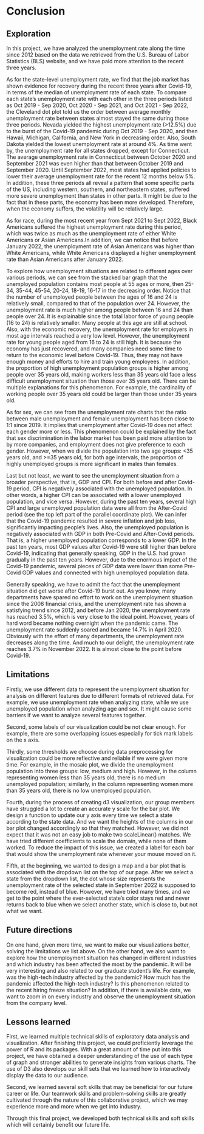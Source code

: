 # Conclusion

## Exploration
In this project, we have analyzed the unemployment rate along the time since 2012 based on the data we retrieved from the U.S. Bureau of Labor Statistics (BLS) website, and we have paid more attention to the recent three years. 

As for the state-level unemployment rate, we find that the job market has shown evidence for recovery during the recent three years after Covid-19, in terms of the median of unemployment rate of each state. To compare each state’s unemployment rate with each other in the three periods listed as Oct 2019 - Sep 2020, Oct 2020 - Sep 2021, and Oct 2021 - Sep 2022, the Cleveland dot plot told us the order between average monthly unemployment rate between states almost stayed the same during those three periods. Nevada yielded the highest unemployment rate (>12.5%) due to the burst of the Covid-19 pandemic during Oct 2019 - Sep 2020, and then Hawaii, Michigan, California, and New York in decreasing order. Also, South Dakota yielded the lowest unemployment rate at around 4%. As time went by, the unemployment rate for all states dropped, except for Connecticut. The average unemployment rate in Connecticut between October 2020 and September 2021 was even higher than that between October 2019 and September 2020. Until September 2022, most states had applied policies to lower their average unemployment rate for the recent 12 months below 5%. In addition, these three periods all reveal a pattern that some specific parts of the US, including western, southern, and northeastern states, suffered more severe unemployment than states in other parts. It might be due to the fact that in these parts, the economy has been more developed. Therefore, when the economy suffers, the volatility will be relatively large. 

As for race, during the most recent year from Sept 2021 to Sept 2022, Black Americans suffered the highest unemployment rate during this period, which was twice as much as the unemployment rate of either White Americans or Asian Americans.In addition, we can notice that before January 2022, the unemployment rate of Asian Americans was higher than White Americans, while White Americans displayed a higher unemployment rate than Asian Americans after January 2022. 

To explore how unemployment situations are related to different ages over various periods, we can see from the stacked bar graph that the unemployed population contains most people at 55 ages or more, then 25-34, 35-44, 45-54, 20-24, 18-19, 16-17 in the decreasing order. Notice that the number of unemployed people between the ages of 16 and 24 is relatively small, compared to that of the population over 24. However, the unemployment rate is much higher among people between 16 and 24 than people over 24. It is explainable since the total labor force of young people (16 to 24) is relatively smaller. Many people at this age are still at school. Also, with the economic recovery, the unemployment rate for employers in most age intervals reached a very low level. However, the unemployment rate for young people aged from 16 to 24 is still high. It is because the economy has just recovered, and many companies need some time to return to the economic level before Covid-19. Thus, they may not have enough money and efforts to hire and train young employees. In addition, the proportion of high unemployment population groups is higher among people over 35 years old, making workers less than 35 years old face a less difficult unemployment situation than those over 35 years old. There can be multiple explanations for this phenomenon. For example, the cardinality of working people over 35 years old could be larger than those under 35 years old.

As for sex, we can see from the unemployment rate charts that the ratio between male unemployment and female unemployment has been close to 1:1 since 2019. It implies that unemployment after Covid-19 does not affect each gender more or less. This phenomenon could be explained by the fact that sex discrimination in the labor market has been paid more attention to by more companies, and employment does not give preference to each gender. However, when we divide the population into two age groups: <35 years old, and >=35 years old, for both age intervals, the proportion of highly unemployed groups is more significant in males than females. 

Last but not least, we want to see the unemployment situation from a broader perspective, that is, GDP and CPI. For both before and after Covid-19 period, CPI is negatively associated with the unemployed population. In other words, a higher CPI can be associated with a lower unemployed population, and vice versa. However, during the past ten years, several high CPI and large unemployed population data were all from the After-Covid period (see the top left part of the parallel coordinate plot). We can infer that the Covid-19 pandemic resulted in severe inflation and job loss, significantly impacting people’s lives. Also, the unemployed population is negatively associated with GDP in both Pre-Covid and After-Covid periods. That is, a higher unemployed population corresponds to a lower GDP. In the past ten years, most GDP values after Covid-19 were still higher than before Covid-19, indicating that generally speaking, GDP in the U.S. had grown gradually in the past ten years. However, due to the enormous impact of the Covid-19 pandemic, several pieces of GDP data were lower than some Pre-Covid GDP values and connected with high unemployed population data.

Generally speaking, we have to admit the fact that the unemployment situation did get worse after Covid-19 burst out. As you know, many departments have spared no effort to work on the unemployment situation since the 2008 financial crisis, and the unemployment rate has shown a satisfying trend since 2012, and before Jan 2020, the unemployment rate has reached 3.5%, which is very close to the ideal point. However, years of hard word became nothing overnight when the pandemic came. The unemployment rate suddenly soared and became 14.7% in April 2020. Obviously with the effort of many departments, the unemployment rate decreases along the time. And much to our delight, the unemployment rate reaches 3.7% in November 2022. It is almost close to the point before Covid-19. 

## Limitations

Firstly, we use different data to represent the unemployment situation for analysis on different features due to different formats of retrieved data. For example, we use unemployment rate when analyzing state,  while we use unemployed population when analyzing age and sex. It might cause some barriers if we want to analyze several features together. 

Second, some labels of our visualization could be not clear enough. For example, there are some overlapping issues especially for tick mark labels on the x axis. 

Thirdly, some thresholds we choose during data preprocessing for visualization could be more reflective and reliable if we were given more time. For example, in the mosaic plot, we divide the unemployment population into three groups: low, medium and high. However, in the column representing women less than 35 years old, there is no medium unemployed population; similarly, in the column representing women more than 35 years old, there is no low unemployed population. 

Fourth, during the process of creating d3 visualization, our group members have struggled a lot to create an accurate y scale for the bar plot. We design a function to update our y axis every time we select a state according to the state data. And we want the heights of the columns in our bar plot changed accordingly so that they matched. However, we did not expect that it was not an easy job to make two scaleLinear() matches. We have tried different coefficients to scale the domain, while none of them worked. To reduce the impact of this issue, we created a label for each bar that would show the unemployment rate whenever your mouse moved on it. 

Fifth, at the beginning, we wanted to design a map and a bar plot that is associated with the dropdown list on the top of our page. After we select a state from the dropdown list, the dot whose size represents the unemployment rate of the selected state in September 2022 is supposed to become red, instead of blue. However, we have tried many times, and we get to the point where the ever-selected state’s color stays red and never returns back to blue when we select another state, which is close to, but not what we want. 

## Future directions

On one hand, given more time, we want to make our visualizations better, solving the limitations we list above. On the other hand, we also want to explore how the unemployment situation has changed in different industries and which industry has been affected the most by the pandemic. It will be very interesting and also related to our graduate student’s life. For example, was the high-tech industry affected by the pandemic? How much has the pandemic affected the high-tech industry? Is this phenomenon related to the recent hiring freeze situation? In addition, if there is available data, we want to zoom in on every industry and observe the unemployment situation from the company level. 

## Lessons learned

First, we learned multiple technical skills of exploratory data analysis and visualization. After finishing this project, we could proficiently leverage the power of R and its packages. With a great amount of time put into this project, we have obtained a deeper understanding of the use of each type of graph and stronger abilities to generate insights from various charts. The use of D3 also develops our skill sets that we learned how to interactively display the data to our audience. 

Second, we learned several soft skills that may be beneficial for our future career or life. Our teamwork skills and problem-solving skills are greatly cultivated through the nature of this collaborative project, which we may experience more and more when we get into industry. 

Through this final project, we developed both technical skills and soft skills which will certainly benefit our future life.   

